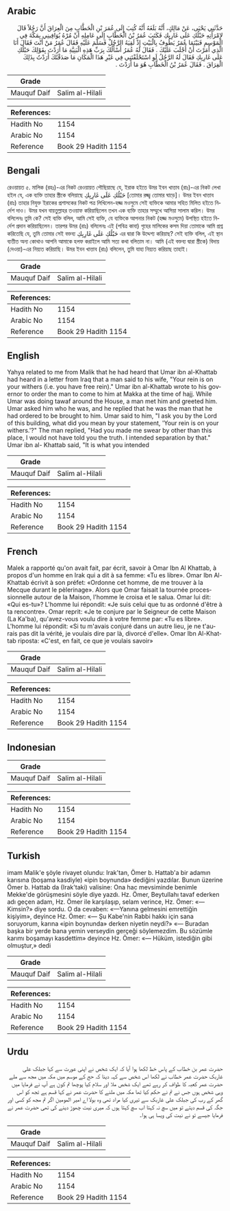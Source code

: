 ## Arabic


<div dir="rtl" lang="ar" style={{fontSize:'larger',backgroundColor:'#f8f9fa',padding:20}}>
حَدَّثَنِي يَحْيَى، عَنْ مَالِكٍ، أَنَّهُ بَلَغَهُ أَنَّهُ كُتِبَ إِلَى عُمَرَ بْنِ الْخَطَّابِ مِنَ الْعِرَاقَ أَنَّ رَجُلاً قَالَ لاِمْرَأَتِهِ حَبْلُكِ عَلَى غَارِبِكِ فَكَتَبَ عُمَرُ بْنُ الْخَطَّابِ إِلَى عَامِلِهِ أَنْ مُرْهُ يُوَافِينِي بِمَكَّةَ فِي الْمَوْسِمِ فَبَيْنَمَا عُمَرُ يَطُوفُ بِالْبَيْتِ إِذْ لَقِيَهُ الرَّجُلُ فَسَلَّمَ عَلَيْهِ فَقَالَ عُمَرُ مَنْ أَنْتَ فَقَالَ أَنَا الَّذِي أَمَرْتَ أَنْ أُجْلَبَ عَلَيْكَ ‏.‏ فَقَالَ لَهُ عُمَرُ أَسْأَلُكَ بِرَبِّ هَذِهِ الْبَنِيَّةِ مَا أَرَدْتَ بِقَوْلِكَ حَبْلُكِ عَلَى غَارِبِكِ فَقَالَ لَهُ الرَّجُلُ لَوِ اسْتَحْلَفْتَنِي فِي غَيْرِ هَذَا الْمَكَانِ مَا صَدَقْتُكَ أَرَدْتُ بِذَلِكَ الْفِرَاقَ ‏.‏ فَقَالَ عُمَرُ بْنُ الْخَطَّابِ هُوَ مَا أَرَدْتَ ‏.‏
</div>
<div style={{backgroundColor:'#f8f9fa',padding:20, marginBottom: 10}}><table> <thead> <tr> <th>Grade</th> <th></th> </tr> </thead> <tbody> <tr><td>Mauquf Daif</td><td>Salim al-Hilali</td></tr></tbody></table><table> <thead> <tr> <th>References:</th> <th></th> </tr> </thead> <tbody><tr><td>Hadith No</td><td>1154</td></tr><tr><td>Arabic No</td><td>1154</td></tr><tr><td>Reference</td><td>Book 29 Hadith 1154</td></tr></tbody></table></div>

## Bengali


<div dir="ltr" lang="bn" style={{fontSize:'larger',backgroundColor:'#f8f9fa',padding:20}}>
রেওয়ায়ত ৫. মালিক (রহঃ)-এর নিকট রেওয়ায়ত পৌছিয়াছে যে, ইরাক হইতে উমর ইবন খাত্তাব (রাঃ)-এর নিকট লেখা হইল যে, এক ব্যক্তি তাহার স্ত্রীকে বলিয়াছে حَبْلُكِ عَلَى غَارِبِكِ [তোমার রজ্জ্ব তোমার ঘাড়ে]। উমর ইবন খাত্তাব (রাঃ) তাহার নিযুক্ত ইরাকের প্রশাসকের নিকট পত্র লিখিলেন-হজ্জ মওসুমে সেই ব্যক্তিকে আমার সহিত মিলিত হইতে নির্দেশ দাও। উমর যখন বায়তুল্লাহর তওয়াফ করিয়াছিলেন তখন এক ব্যক্তি তাহার সম্মুখে আসিয়া সালাম করিল। উমর বলিলেনঃ তুমি কে? সেই ব্যক্তি বলিল, আমি সেই ব্যক্তি, যে ব্যক্তিকে আপনার নিকট (হজ্জ মওসুমে) উপস্থিত হইতে নির্দেশ প্রদান করিয়াছিলেন। তারপর উমর (রাঃ) বলিলেনঃ এই (পবিত্র কাবা) গৃহের মালিকের কসম দিয়া তোমাকে আমি প্রশ্ন করিতেছি যে, তুমি তোমার সেই বক্তব্য حَبْلُكِ عَلَى غَارِبِكِ এর দ্বারা কি উদ্দেশ্য করিয়াছ? সেই ব্যক্তি বলিল, এই স্থান ব্যতীত অন্য কোথাও আপনি আমাকে হলফ করাইলে আমি সত্য কথা বলিতাম না। আমি (এই বক্তব্য দ্বারা স্ত্রীকে) বিদায় (দেওয়া)-এর নিয়্যত করিয়াছি। উমর ইবন খাত্তাব (রাঃ) বলিলেন, তুমি যাহা নিয়্যত করিয়াছ তাহাই।
</div>
<div style={{backgroundColor:'#f8f9fa',padding:20, marginBottom: 10}}><table> <thead> <tr> <th>Grade</th> <th></th> </tr> </thead> <tbody> <tr><td>Mauquf Daif</td><td>Salim al-Hilali</td></tr></tbody></table><table> <thead> <tr> <th>References:</th> <th></th> </tr> </thead> <tbody><tr><td>Hadith No</td><td>1154</td></tr><tr><td>Arabic No</td><td>1154</td></tr><tr><td>Reference</td><td>Book 29 Hadith 1154</td></tr></tbody></table></div>

## English


<div dir="ltr" lang="en" style={{fontSize:'larger',backgroundColor:'#f8f9fa',padding:20}}>
Yahya related to me from Malik that he had heard that Umar ibn al-Khattab had heard in a letter from Iraq that a man said to his wife, "Your rein is on your withers (i.e. you have free rein)." Umar ibn al-Khattab wrote to his governor to order the man to come to him at Makka at the time of hajj. While Umar was doing tawaf around the House, a man met him and greeted him. Umar asked him who he was, and he replied that he was the man that he had ordered to be brought to him. Umar said to him, "I ask you by the Lord of this building, what did you mean by your statement, 'Your rein is on your withers.'?" The man replied, "Had you made me swear by other than this place, I would not have told you the truth. I intended separation by that." Umar ibn al- Khattab said, "It is what you intended
</div>
<div style={{backgroundColor:'#f8f9fa',padding:20, marginBottom: 10}}><table> <thead> <tr> <th>Grade</th> <th></th> </tr> </thead> <tbody> <tr><td>Mauquf Daif</td><td>Salim al-Hilali</td></tr></tbody></table><table> <thead> <tr> <th>References:</th> <th></th> </tr> </thead> <tbody><tr><td>Hadith No</td><td>1154</td></tr><tr><td>Arabic No</td><td>1154</td></tr><tr><td>Reference</td><td>Book 29 Hadith 1154</td></tr></tbody></table></div>

## French


<div dir="ltr" lang="fr" style={{fontSize:'larger',backgroundColor:'#f8f9fa',padding:20}}>
Malek a rapporté qu'on avait fait, par écrit, savoir à Omar Ibn Al Khattab, à propos d'un homme en Irak qui a dit à sa femme: «Tu es libre». Omar Ibn Al-Khattab écrivit à son préfet: «Ordonne cet homme, de me trouver à la Mecque durant le pèlerinage». Alors que Omar faisait la tournée processionnelle autour de la Maison, l'homme le croisa et le salua. Omar lui dit: «Qui es-tu»? L'homme lui répondit: «Je suis celui que tu as ordonné d'être à ta rencontre». Omar reprit: «Je te conjure par le Seigneur de cette Maison (La Ka'ba), qu'avez-vous voulu dire à votre femme par: «Tu es libre». L'homme lui répondit: «Si tu m'avais conjuré dans un autre lieu, je ne t'aurais pas dit la vérité, je voulais dire par là, divorcé d'elle». Omar Ibn Al-Khattab riposta: «C'est, en fait, ce que je voulais savoir»
</div>
<div style={{backgroundColor:'#f8f9fa',padding:20, marginBottom: 10}}><table> <thead> <tr> <th>Grade</th> <th></th> </tr> </thead> <tbody> <tr><td>Mauquf Daif</td><td>Salim al-Hilali</td></tr></tbody></table><table> <thead> <tr> <th>References:</th> <th></th> </tr> </thead> <tbody><tr><td>Hadith No</td><td>1154</td></tr><tr><td>Arabic No</td><td>1154</td></tr><tr><td>Reference</td><td>Book 29 Hadith 1154</td></tr></tbody></table></div>

## Indonesian


<div dir="ltr" lang="id" style={{fontSize:'larger',backgroundColor:'#f8f9fa',padding:20}}>

</div>
<div style={{backgroundColor:'#f8f9fa',padding:20, marginBottom: 10}}><table> <thead> <tr> <th>Grade</th> <th></th> </tr> </thead> <tbody> <tr><td>Mauquf Daif</td><td>Salim al-Hilali</td></tr></tbody></table><table> <thead> <tr> <th>References:</th> <th></th> </tr> </thead> <tbody><tr><td>Hadith No</td><td>1154</td></tr><tr><td>Arabic No</td><td>1154</td></tr><tr><td>Reference</td><td>Book 29 Hadith 1154</td></tr></tbody></table></div>

## Turkish


<div dir="ltr" lang="tr" style={{fontSize:'larger',backgroundColor:'#f8f9fa',padding:20}}>
imam Malik'e şöyle rivayet olundu: Irak'tan, Ömer b. Hattab'a bir adamın karısına (boşama kasdiyle) «ipin boynunda» dediğini yazdılar. Bunun üzerine Ömer b. Hattab da (Irak'taki) valisine: Ona hac mevsiminde benimle Mekke'de görüşmesini söyle diye yazdı. Hz. Ömer, Beytullahı tavaf ederken adı geçen adam, Hz. Ömer ile karşılaşıp, selam verince, Hz. Ömer: «— Kimsin?» diye sordu. O da cevaben: «—Yanına gelmesini emrettiğin kişiyim», deyince Hz. Ömer: «— Şu Kabe'nin Rabbi hakkı için sana soruyorum, karına «ipin boynunda» derken niyetin neydi?» «— Buradan başka bir yerde bana yemin verseydin gerçeği söylemezdim. Bu sözümle karımı boşamayı kasdettim» deyince Hz. Ömer: «— Hüküm, istediğin gibi olmuştur,» dedi
</div>
<div style={{backgroundColor:'#f8f9fa',padding:20, marginBottom: 10}}><table> <thead> <tr> <th>Grade</th> <th></th> </tr> </thead> <tbody> <tr><td>Mauquf Daif</td><td>Salim al-Hilali</td></tr></tbody></table><table> <thead> <tr> <th>References:</th> <th></th> </tr> </thead> <tbody><tr><td>Hadith No</td><td>1154</td></tr><tr><td>Arabic No</td><td>1154</td></tr><tr><td>Reference</td><td>Book 29 Hadith 1154</td></tr></tbody></table></div>

## Urdu


<div dir="rtl" lang="ur" style={{fontSize:'larger',backgroundColor:'#f8f9fa',padding:20}}>
حضرت عمر بن خطاب کے پاس خط لکھا ہوا آیا کہ ایک شخص نے اپنی عورت سے کہا جبلک علی غاربک حضرت عمر خطاب نے لکھا اس شخص سے کہہ دینا کہ حج کے موسم میں مکہ میں مجھ سے ملے حضرت عمر کعبہ کا طواف کر رہے تھے ایک شخص ملا اور سلام کیا پوچھا تم کون ہے آپ نے فرمایا میں وہی شخص ہوں جس نے تم نے حکم کیا تھا مکہ میں ملنے کا حضرت عمر نے کہا قسم ہے تجھ کو اس گھر کے رب کی جبلک علی غاربک سے تیری کیا مراد تھی وہ بولا اے امیر المومین اگر تم مجھ کو کسی اور جگہ کی قسم دیتے تو میں سچ نہ کہتا اب سچ کہتا ہوں کہ میری نیت چھوڑ دینے کی تھی حضرت عمر نے فرمایا جیسے تو نے نیت کی ویسا ہی ہوا۔
</div>
<div style={{backgroundColor:'#f8f9fa',padding:20, marginBottom: 10}}><table> <thead> <tr> <th>Grade</th> <th></th> </tr> </thead> <tbody> <tr><td>Mauquf Daif</td><td>Salim al-Hilali</td></tr></tbody></table><table> <thead> <tr> <th>References:</th> <th></th> </tr> </thead> <tbody><tr><td>Hadith No</td><td>1154</td></tr><tr><td>Arabic No</td><td>1154</td></tr><tr><td>Reference</td><td>Book 29 Hadith 1154</td></tr></tbody></table></div>